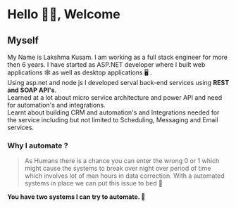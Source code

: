 # Hello 👋🏼, Welcome

## Myself

My Name is Lakshma Kusam. I am working as a full stack engineer for more then 6 years. I have started as ASP.NET developer where I built web applications 🕸
as well as desktop applications 🖥 .<br/>
Using asp.net and node js I developed serval back-end services using **REST and SOAP API's**.<br/>
Learned at a lot about micro service architecture and power API and need for automation's and integrations.<br/>
Learnt about building CRM and automation's and Integrations needed for the service including but not limited to Scheduling, Messaging and Email services.

### Why I automate ? 

> As Humans there is a chance you can enter the wrong  0 or 1 which might cause the systems to break over night over period of time which involves lot of man hours in data correction.
> With a automated systems in place we can put this issue to bed 🛌

**You have two systems I can try to automate. 🙂**
